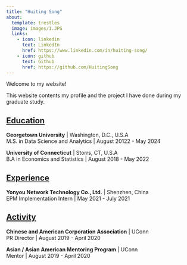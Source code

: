 ```yaml
---
title: "Huiting Song"
about: 
  template: trestles
  image: images/1.JPG
  links:
    - icon: linkedin
      text: LinkedIn
      href: https://www.linkedin.com/in/huiting-song/
    - icon: github
      text: Github
      href: https://github.com/HuitingSong
---
```


Welcome to my website!

This website contents my profile and the project I have done during my graduate study.

## [Education]{.underline}

**Georgetown University** \| Washington, D.C., U.S.A<br> M.S. in Data Science and Analytics \| August 20122 - May 2024

**University of Connecticut** \| Storrs, CT, U.S.A<br> B.A in Economics and Statistics \| August 2018 - May 2022

## [Experience]{.underline}

**Yonyou Network Technology Co., Ltd.** \| Shenzhen, China <br> EPM Implementation Intern \| May 2021 - July 2021

## [Activity]{.underline}

**Chinese and American Corporation Association** \| UConn <br> PR Director \| August 2019 - April 2020

**Asian / Asian American Mentoring Program** \| UConn <br> Mentor \| August 2019 - April 2020
